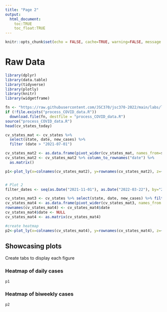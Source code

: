 ```yaml
---
title: "Page 2"
output: 
  html_document:
    toc:TRUE
    toc_float:TRUE
---
```


```r
knitr::opts_chunk$set(echo = FALSE, cache=TRUE, warning=FALSE, message = FALSE)
```

# Raw Data

```r
library(dplyr)
library(data.table)
library(tidyverse)
library(plotly)
library(knitr)
library(widgetframe)
```

```r

fn <- "https://raw.githubusercontent.com/JSC370/jsc370-2022/main/labs/lab12/process_COVID_data.R"
if (!file.exists("process_COVID_data.R"))
  download.file(fn, destfile = "process_COVID_data.R")
source("process_COVID_data.R")
head(cv_states_today)
```

```r
cv_states_mat <- cv_states %>%
  select(state, date, new_cases) %>%
  filter (date > "2021-07-01")

cv_states_mat2 <- as.data.frame(pivot_wider(cv_states_mat, names_from=state, values_from=new_cases))
cv_states_mat2 <- cv_states_mat2 %>% column_to_rownames("date") %>%
  as.matrix() 

p1<-plot_ly(x=colnames(cv_states_mat2), y=rownames(cv_states_mat2), z=~cv_states_mat2, type="heatmap")


# Plot 2
filter_dates <- seq(as.Date("2021-11-01"), as.Date("2022-03-22"), by="2 weeks")

cv_states_mat3 <- cv_states %>% select(state, date, new_cases) %>% filter( date %in% filter_dates )
cv_states_mat4 <- as.data.frame(pivot_wider(cv_states_mat3, names_from = state, values_from = new_cases))
rownames(cv_states_mat4) <- cv_states_mat4$date
cv_states_mat4$date <- NULL
cv_states_mat4 <- as.matrix(cv_states_mat4)

#create heatmap
p2<-plot_ly(x=colnames(cv_states_mat4), y=rownames(cv_states_mat4), z=~cv_states_mat4, type="heatmap")
```

## Showcasing plots {.tabset}

Create tabs to display each figure

### Heatmap of daily cases

```r
p1
```

### Heatmap of biweekly cases

```r
p2
```

## {-}

<br>

